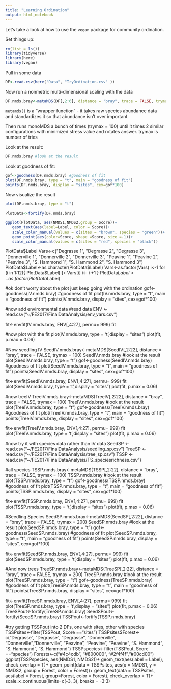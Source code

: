 ```yaml
---
title: "Learning Ordination"
output: html_notebook
---
```


Let's take a look at how to use the `vegan` package for community ordination.

Set things up:
```r
rm(list = ls())
library(tidyverse)
library(here)
library(vegan)
```
Pull in some data

```r
DF<-read.csv(here("Data", "TryOrdination.csv" ))
```

Now run a nonmetric multi-dimensional scaling with the data
```r
DF.nmds.bray<-metaMDS(DF[,2:6], distance = "bray", trace = FALSE, trymax = 100)
```
`metamds()` is a "wrapper function" - it takes raw species abundance data and standardizes it so that abundance isn't over important.  

Then runs monoMDS a bunch of times (trymax = 100) until it times 2 similar configurations with minimized stress value and rotates answer.  trymax is number of tries

Look at the result:
```r
DF.nmds.bray #look at the result
```
Look at goodness of fit:
```r
gof<-goodness(DF.nmds.bray) #goodness of fit
plot(DF.nmds.bray, type = "t", main = "goodness of fit")
points(DF.nmds.bray, display = "sites", cex=gof*100)
```
Now visualize the result
```r
plot(DF.nmds.bray, type = "t")

PlotData<-fortify(DF.nmds.bray)

ggplot(PlotData, aes(NMDS1,NMDS2,group = Score))+
   geom_text(aes(label=Label, color = Score))+
   scale_color_manual(values = c(sites = "brown", species = "green"))+
   geom_point(aes(color=Score, shape =Score, size =.1))+
   scale_color_manual(values = c(sites = "red", species = "black"))
```

PlotData$Label
Vars<-c("Degrasse 1", "Degrasse 2", "Degrasse 3",
        "Donnerville 1", "Donnerville 2", "Donnerville 3",
        "Peavine 1", "Peavine 2", "Peavine 3",
        "S. Hammond 1", "S. Hammond 2", "S. Hammond 3")
PlotData$Label<-as.character(PlotData$Label)
Vars<-as.factor(Vars)
i<-1
for (i in 1:12){
   PlotData$Label[i]<-Vars[i]
   i<- i +1
}
PlotData$Label<-as.factor(PlotData$Label)

#ok don't worry about the plot just keep going with the ordination
gof<-goodness(IV.nmds.bray) #goodness of fit
plot(IV.nmds.bray, type = "t", main = "goodness of fit")
points(IV.nmds.bray, display = "sites", cex=gof*100)

#now add environmental data
#read data
ENV <- read.csv("~/FE2017/FinalDataAnalysis/env_vars.csv")

fit<-envfit(IV.nmds.bray, ENV[,4:27], permu= 999)
fit

#now plot with the fit
plot(IV.nmds.bray, type = 't',display = "sites")
plot(fit, p.max = 0.06)

#Now seedling IV
SeedIV.nmds.bray<-metaMDS(SeedIV[,2:22], distance = "bray", trace = FALSE, trymax = 100)
SeedIV.nmds.bray #look at the result
plot(SeedIV.nmds.bray, type = "t")
gof<-goodness(SeedIV.nmds.bray) #goodness of fit
plot(SeedIV.nmds.bray, type = "t", main = "goodness of fit")
points(SeedIV.nmds.bray, display = "sites", cex=gof*100)

fit<-envfit(SeedIV.nmds.bray, ENV[,4:27], permu= 999)
fit
plot(SeedIV.nmds.bray, type = 't',display = "sites")
plot(fit, p.max = 0.06)

#now treeIV
TreeIV.nmds.bray<-metaMDS(TreeIV[,2:22], distance = "bray", trace = FALSE, trymax = 100)
TreeIV.nmds.bray #look at the result
plot(TreeIV.nmds.bray, type = "t")
gof<-goodness(TreeIV.nmds.bray) #goodness of fit
plot(TreeIV.nmds.bray, type = "t", main = "goodness of fit")
points(TreeIV.nmds.bray, display = "sites", cex=gof*100)

fit<-envfit(TreeIV.nmds.bray, ENV[,4:27], permu= 999)
fit
plot(TreeIV.nmds.bray, type = 't',display = "sites")
plot(fit, p.max = 0.06)

#now try it with species data rather than IV data
SeedSP <- read.csv("~/FE2017/FinalDataAnalysis/seedling_sp.csv")
TreeSP <- read.csv("~/FE2017/FinalDataAnalysis/tree_sp.csv")
TSSP <- read.csv("~/FE2017/FinalDataAnalysis/TS_speciesrichness.csv")

#all species
TSSP.nmds.bray<-metaMDS(TSSP[,2:22], distance = "bray", trace = FALSE, trymax = 100)
TSSP.nmds.bray #look at the result
plot(TSSP.nmds.bray, type = "t")
gof<-goodness(TSSP.nmds.bray) #goodness of fit
plot(TSSP.nmds.bray, type = "t", main = "goodness of fit")
points(TSSP.nmds.bray, display = "sites", cex=gof*100)

fit<-envfit(TSSP.nmds.bray, ENV[,4:27], permu= 999)
fit
plot(TSSP.nmds.bray, type = 't',display = "sites")
plot(fit, p.max = 0.06)

#Seedling Species
SeedSP.nmds.bray<-metaMDS(SeedSP[,2:22], distance = "bray", trace = FALSE, trymax = 200)
SeedSP.nmds.bray #look at the result
plot(SeedSP.nmds.bray, type = "t")
gof<-goodness(SeedSP.nmds.bray) #goodness of fit
plot(SeedSP.nmds.bray, type = "t", main = "goodness of fit")
points(SeedSP.nmds.bray, display = "sites", cex=gof*100)

fit<-envfit(SeedSP.nmds.bray, ENV[,4:27], permu= 999)
fit
plot(SeedSP.nmds.bray, type = 't',display = "sites")
plot(fit, p.max = 0.06)

#And now trees
TreeSP.nmds.bray<-metaMDS(TreeSP[,2:22], distance = "bray", trace = FALSE, trymax = 200)
TreeSP.nmds.bray #look at the result
plot(TreeSP.nmds.bray, type = "t")
gof<-goodness(TreeSP.nmds.bray) #goodness of fit
plot(TreeSP.nmds.bray, type = "t", main = "goodness of fit")
points(TreeSP.nmds.bray, display = "sites", cex=gof*100)

fit<-envfit(TreeSP.nmds.bray, ENV[,4:27], permu= 999)
fit
plot(TreeSP.nmds.bray, type = 't',display = "sites")
plot(fit, p.max = 0.06)
TreeSPout<-fortify(TreeSP.nmds.bray)
SeedSPout<-fortify(SeedSP.nmds.bray)
TSSPout<-fortify(TSSP.nmds.bray)

#try getting TSSPout into 2 DFs, one with sites, other with species
TSSPsites<-filter(TSSPout, Score =="sites")
TSSPsites$Forest<-c("Degrasse", "Degrasse", "Degrasse", "Donnerville", 
                    "Donnerville","Donnerville", "Peavine", "Peavine", "Peavine",
                    "S. Hammond", "S. Hammond", "S. Hammond")
TSSPspecies<-filter(TSSPout, Score =="species")
Forests<-c("#4c4cdb", "#800000", "#2f4f4f","#00cd00")
ggplot(TSSPspecies, aes(NMDS1, NMDS2))+
   geom_text(aes(label = Label), check_overlap = T)+
   geom_point(data = TSSPsites, aes(x = NMDS1, y = NMDS2, group = Forest, color = Forest))+
   geom_text(data = TSSPsites, 
             aes(label = Forest, group=Forest, color = Forest),
             check_overlap = T)+
   scale_x_continuous(limits=c(-3, 3), breaks = -3:3)